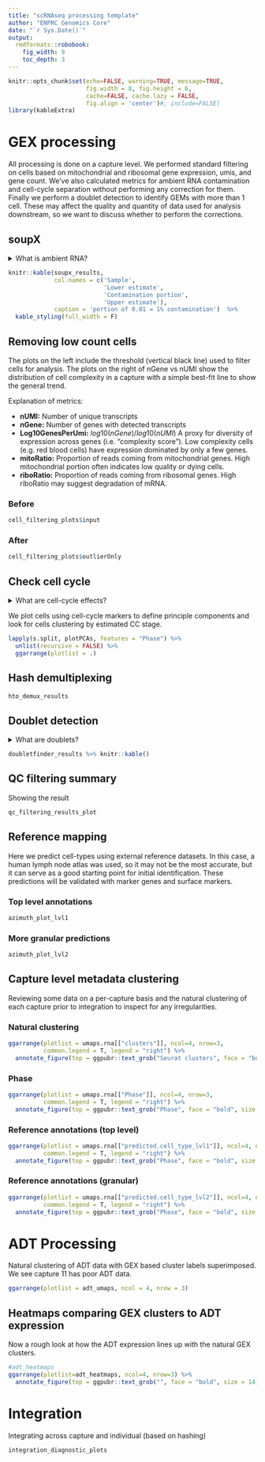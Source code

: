 ```yaml
---
title: "scRNAseq processing template"
author: "ENPRC Genomics Core"
date: "`r Sys.Date()`"
output: 
  rmdformats::robobook:
    fig_width: 9
    toc_depth: 3
---
```


```r
knitr::opts_chunk$set(echo=FALSE, warning=TRUE, message=TRUE,
                      fig.width = 8, fig.height = 6,
                      cache=FALSE, cache.lazy = FALSE,
                      fig.align = 'center')#, include=FALSE)
library(kableExtra)
```

```{=html}
<style type="text/css">
.book .book-body .page-inner {
  max-width: 1600px;
  margin-left: auto;
  margin-right: auto;
}
details > summary {
  display: list-item;
}
</style>
```

# GEX processing

All processing is done on a capture level. We performed standard
filtering on cells based on mitochondrial and ribosomal gene expression,
umis, and gene count. We've also calculated metrics for ambient RNA
contamination and cell-cycle separation without performing
any correction for them. Finally we perform a doublet detection to identify
GEMs with more than 1 cell. These may affect the quality and quantity of
data used for analysis downstream, so we want to discuss whether to
perform the corrections.

## soupX

<details>

<summary>What is ambient RNA?</summary>

"In droplet based, single cell RNA-seq experiments, there is always a
certain amount of background mRNAs present in the dilution that gets
distributed into the droplets with cells and sequenced along with them.
The net effect of this is to produce a background contamination that
represents expression not from the cell contained within a droplet, but
the solution that contained the cells.

This collection of cell free mRNAs floating in the input solution
(henceforth referred to as "the soup") is created from cells in the
input solution being lysed. Because of this, the soup looks different
for each input solution and strongly resembles the expression pattern
obtained by summing all the individual cells." [taken from SoupX
vignette](https://rawcdn.githack.com/constantAmateur/SoupX/204b602418df12e9fdb4b68775a8b486c6504fe4/inst/doc/pbmcTutorial.html)

Removing ambient RNA can clean input counts, but does represent a
somewhat 'unsupervised' curration of the data that is a bit of a black
box.

[Further
reading](https://academic.oup.com/gigascience/article/9/12/giaa151/6049831)

</details>

```r
knitr::kable(soupx_results,
             col.names = c('Sample',
                           'Lower estimate',
                           'Contamination portion',
                           'Upper estimate'),
             caption = 'portion of 0.01 = 1% contamination')  %>%
  kable_styling(full_width = F)
```

## Removing low count cells {.tabset}

The plots on the left include the threshold (vertical black line) used
to filter cells for analysis. The plots on the right of nGene vs nUMI
show the distribution of cell complexity in a capture with a simple
best-fit line to show the general trend.

Explanation of metrics:

-   **nUMI:** Number of unique transcripts
-   **nGene:** Number of genes with detected transcripts
-   **Log10GenesPerUmi:** $log10(nGene)/log10(nUMI)$ A proxy for diversity of expression across genes (i.e. "complexity score"). Low complexity cells (e.g. red blood cells) have expression dominated by only a few genes.
-   **mitoRatio:** Proportion of reads coming from mitochondrial genes.
    High mitochondrial portion often indicates low quality or dying
    cells.
-   **riboRatio:** Proportion of reads coming from ribosomal genes. High
    riboRatio may suggest degradation of mRNA.

### Before

```r
cell_filtering_plots$input
```

### After {.active}

```r
cell_filtering_plots$outlierOnly
```

## Check cell cycle

<details>

<summary>What are cell-cycle effects?</summary>

Cells at different stages of growth can exhibit unique expression
profiles. For some studies, detecting signal between cells of different
stages in not interesting and can confound or obscure results of
interest. A set of cell-cycle marker genes can be used to approximate
growth stage and regress expression data to ignore variance due to cell
cycle.

Note that this is probably not a desirable outcome for studies focusing
on cell differentiation or other inquiries related to cell growth &
cycling.

[Further
reading](https://github.com/hbctraining/scRNA-seq_online/blob/master/lessons/cell_cycle_scoring.md)

</details>

We plot cells using cell-cycle markers to define principle components
and look for cells clustering by estimated CC stage.

```r
lapply(s.split, plotPCAs, features = "Phase") %>%
  unlist(recursive = FALSE) %>%
  ggarrange(plotlist = .)
```

## Hash demultiplexing

```r
hto_demux_results
```

## Doublet detection

<details>

<summary>What are doublets?</summary>

Most single-cell technologies are imperfect at isolating a single-cells.
It is not impossible to have 2 or more cells in the same GEM or well,
where each cell would be tagged with the same barcode. After sequencing,
the shared barcode makes all reads appear to have come from one cell.
This has various negative effects, including obscuring real signal.

Sometimes, real 'biological' doublets can occur with two cells in close
contact. If these are of interest to your study, we may want to consider
not removing doublets.

[Further
reading](https://www.cell.com/cell-systems/fulltext/S2405-4712(19)30073-0)

</details>

```r
doubletfinder_results %>% knitr::kable()
```


## QC filtering summary

Showing the result 

```r
qc_filtering_results_plot
```


## Reference mapping {.tabset}

Here we predict cell-types using external reference datasets. In this case,
a human lymph node atlas was used, so it may not be the most accurate, but
it can serve as a good starting point for initial identification. These
predictions will be validated with marker genes and surface markers.

### Top level annotations

```r
azimuth_plot_lvl1
```

### More granular predictions

```r
azimuth_plot_lvl2
```

## Capture level metadata clustering {.tabset}

Reviewing some data on a per-capture basis and the natural clustering of each
capture prior to integration to inspect for any irregularities. 

### Natural clustering

```r
ggarrange(plotlist = umaps.rna[["clusters"]], ncol=4, nrow=3, 
          common.legend = T, legend = "right") %>%
  annotate_figure(top = ggpubr::text_grob("Seurat clusters", face = "bold", size = 14))
```

### Phase

```r
ggarrange(plotlist = umaps.rna[["Phase"]], ncol=4, nrow=3, 
          common.legend = T, legend = "right") %>%
  annotate_figure(top = ggpubr::text_grob("Phase", face = "bold", size = 14))
```

### Reference annotations (top level)

```r
ggarrange(plotlist = umaps.rna[["predicted.cell_type_lvl1"]], ncol=4, nrow=3, 
          common.legend = T, legend = "right") %>%
  annotate_figure(top = ggpubr::text_grob("Phase", face = "bold", size = 14))
```

### Reference annotations (granular)

```r
ggarrange(plotlist = umaps.rna[["predicted.cell_type_lvl2"]], ncol=4, nrow=3, 
          common.legend = T, legend = "right") %>%
  annotate_figure(top = ggpubr::text_grob("Phase", face = "bold", size = 14))
```

# ADT Processing

Natural clustering of ADT data with GEX based cluster labels superimposed.
We see capture 11 has poor ADT data.

```r
ggarrange(plotlist = adt_umaps, ncol = 4, nrow = 3) 

```

## Heatmaps comparing GEX clusters to ADT expression

Now a rough look at how the ADT expression lines up with the natural GEX clusters.

```r
#adt_heatmaps
ggarrange(plotlist=adt_heatmaps, ncol=4, nrow=3) %>%
  annotate_figure(top = ggpubr::text_grob("", face = "bold", size = 14))
```

# Integration

Integrating across capture and individual (based on hashing)

```r
integration_diagnostic_plots
```

